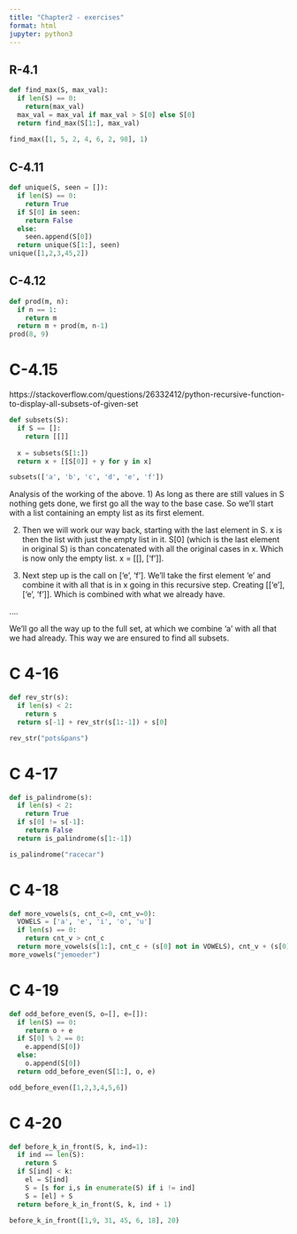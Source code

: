 ```yaml
---
title: "Chapter2 - exercises"
format: html
jupyter: python3
---
```


## R-4.1

```python
def find_max(S, max_val):
  if len(S) == 0:
    return(max_val)
  max_val = max_val if max_val > S[0] else S[0]
  return find_max(S[1:], max_val)
  
find_max([1, 5, 2, 4, 6, 2, 98], 1)
```

## C-4.11

```python
def unique(S, seen = []):
  if len(S) == 0:
    return True
  if S[0] in seen:
    return False
  else:
    seen.append(S[0])
  return unique(S[1:], seen)
unique([1,2,3,45,2])
```

## C-4.12

```python
def prod(m, n):
  if n == 1:
    return m
  return m + prod(m, n-1)
prod(8, 9)
```

# C-4.15
  
https://stackoverflow.com/questions/26332412/python-recursive-function-to-display-all-subsets-of-given-set
```python
def subsets(S): 
  if S == []:
    return [[]]
  
  x = subsets(S[1:])
  return x + [[S[0]] + y for y in x]

subsets(['a', 'b', 'c', 'd', 'e', 'f'])
```

Analysis of the working of the above.
1) As long as there are still values in S nothing gets done, we first go all the way to the base case. So we'll start with a list containing an empty list as its first element.

2) Then we will work our way back, starting with the last element in S. x is then the list with just the empty list in it. S[0] (which is the last element in original S) is than concatenated with all the original cases in x. Which is now only the empty list. x = [[], ['f']].

3) Next step up is the call on ['e', 'f']. We'll take the first element 'e' and combine it with all that is in x going in this recursive step. Creating [['e'], ['e', 'f']]. Which is combined with what we already have. 

....

We'll go all the way up to the full set, at which we combine 'a' with all that we had already. This way we are ensured to find all subsets.

# C 4-16
```python
def rev_str(s):
  if len(s) < 2:
    return s
  return s[-1] + rev_str(s[1:-1]) + s[0]

rev_str("pots&pans")
```

# C 4-17
```python
def is_palindrome(s):
  if len(s) < 2:
    return True
  if s[0] != s[-1]:
    return False
  return is_palindrome(s[1:-1])

is_palindrome("racecar")
```

# C 4-18

```python
def more_vowels(s, cnt_c=0, cnt_v=0):
  VOWELS = ['a', 'e', 'i', 'o', 'u']
  if len(s) == 0:
    return cnt_v > cnt_c
  return more_vowels(s[1:], cnt_c + (s[0] not in VOWELS), cnt_v + (s[0] in VOWELS))
more_vowels("jemoeder")
```

# C 4-19
```python
def odd_before_even(S, o=[], e=[]):
  if len(S) == 0:
    return o + e
  if S[0] % 2 == 0:
    e.append(S[0])
  else:
    o.append(S[0])
  return odd_before_even(S[1:], o, e)

odd_before_even([1,2,3,4,5,6])
```

# C 4-20

```python
def before_k_in_front(S, k, ind=1):
  if ind == len(S):
    return S
  if S[ind] < k:
    el = S[ind]
    S = [s for i,s in enumerate(S) if i != ind]
    S = [el] + S
  return before_k_in_front(S, k, ind + 1)

before_k_in_front([1,9, 31, 45, 6, 18], 20)
```
